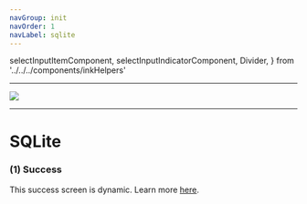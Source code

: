 ```yaml
---
navGroup: init
navOrder: 1
navLabel: sqlite
---
```


  selectInputItemComponent,
  selectInputIndicatorComponent,
  Divider,
} from '../../../components/inkHelpers'

---

![](https://figma-image-proxy.prisma.now.sh/?id=1050:2&file=cRvu7bwRRC0zleOvtlTgmkOu)

---

# SQLite

### (1) Success

This success screen is dynamic. Learn more [here](./success-screens).